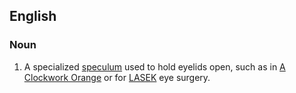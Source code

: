 ==English==

===Noun===
{{en-noun}}

# {{lb|en|rare|medicine}} A specialized [[speculum]] used to hold eyelids open, such as in [[w:A Clockwork Orange|A Clockwork Orange]] or for [[LASEK]] eye surgery.